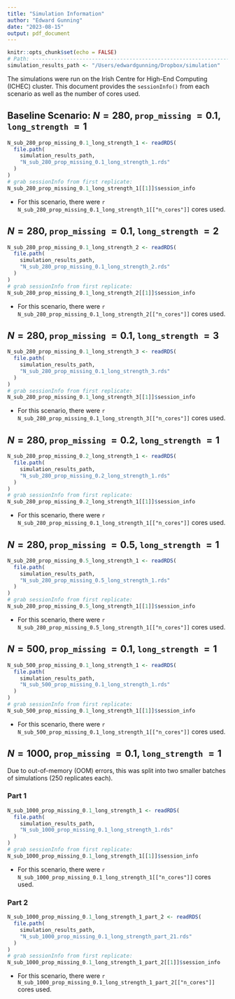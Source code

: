 ```yaml
---
title: "Simulation Information"
author: "Edward Gunning"
date: "2023-08-15"
output: pdf_document
---
```


```r
knitr::opts_chunk$set(echo = FALSE)
# Path: -------------------------------------------------------------------
simulation_results_path <- "/Users/edwardgunning/Dropbox/simulation"
```

The simulations were run on the Irish Centre for High-End Computing (ICHEC) cluster. This document provides the `sessionInfo()` from each scenario as well as the number of cores used.

## Baseline Scenario: $N=280$, `prop_missing` $=0.1$, `long_strength` $=1$

```r
N_sub_280_prop_missing_0.1_long_strength_1 <- readRDS(
  file.path(
    simulation_results_path,
    "N_sub_280_prop_missing_0.1_long_strength_1.rds"
  )
)
# grab sessionInfo from first replicate:
N_sub_280_prop_missing_0.1_long_strength_1[[1]]$session_info
```

* For this scenario, there were `r N_sub_280_prop_missing_0.1_long_strength_1[["n_cores"]]` cores used.

## $N=280$, `prop_missing` $=0.1$, `long_strength` $=2$

```r
N_sub_280_prop_missing_0.1_long_strength_2 <- readRDS(
  file.path(
    simulation_results_path,
    "N_sub_280_prop_missing_0.1_long_strength_2.rds"
  )
)
# grab sessionInfo from first replicate:
N_sub_280_prop_missing_0.1_long_strength_2[[1]]$session_info
```

* For this scenario, there were `r N_sub_280_prop_missing_0.1_long_strength_2[["n_cores"]]` cores used.



## $N=280$, `prop_missing` $=0.1$, `long_strength` $=3$

```r
N_sub_280_prop_missing_0.1_long_strength_3 <- readRDS(
  file.path(
    simulation_results_path,
    "N_sub_280_prop_missing_0.1_long_strength_3.rds"
  )
)
# grab sessionInfo from first replicate:
N_sub_280_prop_missing_0.1_long_strength_3[[1]]$session_info
```

* For this scenario, there were `r N_sub_280_prop_missing_0.1_long_strength_3[["n_cores"]]` cores used.


## $N=280$, `prop_missing` $=0.2$, `long_strength` $=1$

```r
N_sub_280_prop_missing_0.2_long_strength_1 <- readRDS(
  file.path(
    simulation_results_path,
    "N_sub_280_prop_missing_0.2_long_strength_1.rds"
  )
)
# grab sessionInfo from first replicate:
N_sub_280_prop_missing_0.2_long_strength_1[[1]]$session_info
```

* For this scenario, there were `r N_sub_280_prop_missing_0.1_long_strength_1[["n_cores"]]` cores used.

## $N=280$, `prop_missing` $=0.5$, `long_strength` $=1$

```r
N_sub_280_prop_missing_0.5_long_strength_1 <- readRDS(
  file.path(
    simulation_results_path,
    "N_sub_280_prop_missing_0.5_long_strength_1.rds"
  )
)
# grab sessionInfo from first replicate:
N_sub_280_prop_missing_0.5_long_strength_1[[1]]$session_info
```

* For this scenario, there were `r N_sub_280_prop_missing_0.5_long_strength_1[["n_cores"]]` cores used.


## $N=500$, `prop_missing` $=0.1$, `long_strength` $=1$

```r
N_sub_500_prop_missing_0.1_long_strength_1 <- readRDS(
  file.path(
    simulation_results_path,
    "N_sub_500_prop_missing_0.1_long_strength_1.rds"
  )
)
# grab sessionInfo from first replicate:
N_sub_500_prop_missing_0.1_long_strength_1[[1]]$session_info
```

* For this scenario, there were `r N_sub_500_prop_missing_0.1_long_strength_1[["n_cores"]]` cores used.

## $N=1000$, `prop_missing` $=0.1$, `long_strength` $=1$

Due to out-of-memory (OOM) errors, this was split into two smaller batches of simulations ($250$ replicates each).

### Part 1

```r
N_sub_1000_prop_missing_0.1_long_strength_1 <- readRDS(
  file.path(
    simulation_results_path,
    "N_sub_1000_prop_missing_0.1_long_strength_1.rds"
  )
)
# grab sessionInfo from first replicate:
N_sub_1000_prop_missing_0.1_long_strength_1[[1]]$session_info
```

* For this scenario, there were `r N_sub_1000_prop_missing_0.1_long_strength_1[["n_cores"]]` cores used.


### Part 2

```r
N_sub_1000_prop_missing_0.1_long_strength_1_part_2 <- readRDS(
  file.path(
    simulation_results_path,
    "N_sub_1000_prop_missing_0.1_long_strength_part_21.rds"
  )
)
# grab sessionInfo from first replicate:
N_sub_1000_prop_missing_0.1_long_strength_1_part_2[[1]]$session_info
```

* For this scenario, there were `r N_sub_1000_prop_missing_0.1_long_strength_1_part_2[["n_cores"]]` cores used.
